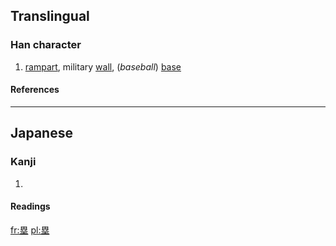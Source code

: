 {{see|壘}}

==Translingual==
===Han character===
{{Han char|rn=32|rad=土|as=09|sn=12|four=|canj=田戈人土 (WIOG)}}
# [[rampart]], military [[wall]], (''baseball'') [[base]]
====References====
{{Han ref|kx=0234.271|dkj=05316|hdz=42544.011|uh=5841|ud=22593}}
----
==Japanese==
===Kanji===
{{ja-kanji|grade=c|rs=土09}}
# {{defn|Japanese}} 
====Readings====
{{ja-readings|on=[[るい]] (rui)|kun=[[とりで]] (toride)}}

[[fr:塁]]
[[pl:塁]]